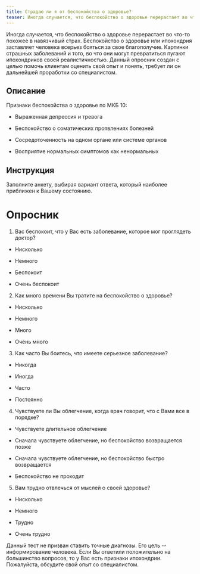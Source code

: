 ```yaml
---
title: Страдаю ли я от беспокойства о здоровье?
teaser: Иногда случается, что беспокойство о здоровье перерастает во что-то похожее в навязчивый страх. Беспокойство о здоровье или ипохондрия заставляет человека всерьез бояться за свое благополучие. Картинки страшных заболеваний и того, во что они могут превратиться пугают ипохондриков своей реалистичностью. Данный опросник создан с целью помочь клиентам оценить свой опыт и понять, требует ли он дальнейшей проработки со специалистом.
---
```


Иногда случается, что беспокойство о здоровье перерастает во что-то
похожее в навязчивый страх. Беспокойство о здоровье или ипохондрия
заставляет человека всерьез бояться за свое благополучие. Картинки
страшных заболеваний и того, во что они могут превратиться пугают
ипохондриков своей реалистичностью. Данный опросник создан с целью
помочь клиентам оценить свой опыт и понять, требует ли он дальнейшей
проработки со специалистом.

## Описание

Признаки беспокойства о здоровье по МКБ 10:

-   Выраженная депрессия и тревога

-   Беспокойство о соматических проявлениях болезней

-   Сосредоточенность на одном органе или системе органов

-   Восприятие нормальных симптомов как ненормальных

## Инструкция

Заполните анкету, выбирая вариант ответа, который наиболее приближен к
Вашему состоянию.

# Опросник

1.  Вас беспокоит, что у Вас есть заболевание, которое мог проглядеть
    доктор?

-   Нисколько

-   Немного

-   Беспокоит

-   Очень беспокоит

2.  Как много времени Вы тратите на беспокойство о здоровье?

-   Нисколько

-   Немного

-   Много

-   Очень много

3.  Как часто Вы боитесь, что имеете серьезное заболевание?

-   Никогда

-   Иногда

-   Часто

-   Постоянно

4.  Чувствуете ли Вы облегчение, когда врач говорит, что с Вами все в
    порядке?

-   Чувствуете длительное облегчение

-   Сначала чувствуете облегчение, но беспокойство возвращается позже

-   Сначала чувствуете облегчение, но беспокойство быстро возвращается

-   Беспокойство не проходит

5.  Вам трудно отвлечься от мыслей о своей здоровье?

-   Нисколько

-   Немного

-   Трудно

-   Очень трудно

Данный тест не призван ставить точные диагнозы. Его цель --
информирование человека. Если Вы ответили положительно на большинство
вопросов, то у Вас есть признаки ипохондрии. Пожалуйста, обсудите свой
опыт со специалистом.
